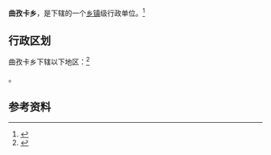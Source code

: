 {{中国乡级行政区|54/21/29/200/000}}

'''曲孜卡乡'''，是{{PRC admin/fullname|54/21/29/200/000|3}}下辖的一个[[乡镇|乡镇]]级行政单位。<ref>{{PRC admin/ref sgc|{{PRC admin/parent|54/21/29/200/000}}}}</ref>

== 行政区划 ==

曲孜卡乡下辖以下地区：<ref>{{PRC admin/ref sgc|54/21/29/200/000}}</ref>

{{PRC admin/children|54/21/29/200/000}}。

== 参考资料 ==

{{reflist}}

{{行政区划小作品}}
{{PRC admin/navcat|54/21/29/200/000}}